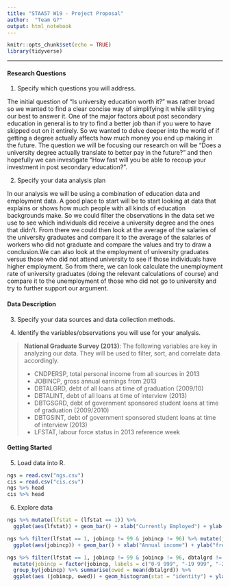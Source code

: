 ```yaml
---
title: "STAA57 W19 - Project Proposal"
author:  "Team G?"
output: html_notebook
---
```

```r
knitr::opts_chunk$set(echo = TRUE)
library(tidyverse)
```

***

#### Research Questions

1. Specify which questions you will address.

The initial question of "Is university education worth it?" was rather broad so we wanted to find a clear concise way of simplifying it while still trying our best to answer it. One of the major factors about post secondary education in general is to try to find a better job than if you were to have skipped out on it entirely. So we wanted to delve deeper into the world of if getting a degree actually affects how much money you end up making in the future. The question we will be focusing our research on will be "Does a university degree actually translate to better pay in the future?" and then hopefully we can investigate "How fast will you be able to recoup your investment in post secondary education?".



2. Specify your data analysis plan

In our analysis we will be using a combination of education data and employment data. A good place to start will be to start looking at data that explains or shows how much people with all kinds of education backgrounds make. So we could filter the observations in the data set we use to see which individuals did receive a university degree and the ones that didn't. From there we could then look at the average of the salaries of the university graduates and compare it to the average of the salaries of workers who did not graduate and compare the values and try to draw a conclusion.We can also look at the employment of university graduates versus those who did not attend university to see if those individuals have higher employment. So from there, we can look calculate the unemployment rate of university graduates (doing the relevant calculations of course) and compare it to the unemployment of those who did not go to university and try to further support our argument.



#### Data Description

3. Specify your data sources and data collection methods.


4. Identify the variables/observations you will use for your analysis.

>
**National Graduate Survey (2013)**:
The following variables are key in analyzing our data. They will be used to filter, sort, and correlate data accordingly.
>
* CNDPERSP, total personal income from all sources in 2013
* JOBINCP, gross annual earnings from 2013
* DBTALGRD, debt of all loans at time of graduation (2009/10)
* DBTALINT, debt of all loans at time of interview (2013)
* DBTGSGRD, debt of government sponsored student loans at time of graduation (2009/2010)
* DBTGSINT, debt of government sponsored student loans at time of interview (2013)
* LFSTAT, labour force status in 2013 reference week


#### Getting Started 

5. Load data into R.

```r
ngs = read.csv("ngs.csv")
cis = read.csv("cis.csv")
ngs %>% head
cis %>% head
```

6. Explore data 

```r
ngs %>% mutate(lfstat = (lfstat == 1)) %>%
  ggplot(aes(lfstat)) + geom_bar() + xlab("Currently Employed") + ylab("frequency")
```

```r
ngs %>% filter(lfstat == 1, jobincp != 99 & jobincp != 96) %>% mutate(jobincp = factor(jobincp, labels = c("0-9 999", "-19 999", "-29 999", "-39 999", "-49 999", "-59 999", "-69 999", "-79 999", "-89 999", "90 000+"))) %>% 
  ggplot(aes(jobincp)) + geom_bar() + xlab("Annual income") + ylab("frequency")
```

```r
ngs %>% filter(lfstat == 1, jobincp != 99 & jobincp != 96, dbtalgrd != 6 & dbtalgrd != 9) %>% 
  mutate(jobincp = factor(jobincp, labels = c("0-9 999", "-19 999", "-29 999", "-39 999", "-49 999", "-59 999", "-69 999", "-79 999", "-89 999", "90 000+"))) %>%
  group_by(jobincp) %>% summarise(owed = mean(dbtalgrd)) %>%
  ggplot(aes (jobincp, owed)) + geom_histogram(stat = "identity") + ylab("Amount owed (2 = 5k-10k)") + xlab("salary")
```

